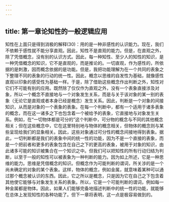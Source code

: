 ```yaml
---
---
---
```

title: 第一章论知性的一般逻辑应用
---





知性在上面只是得到消极的解释(30)：用的是一种非感性的认识能力。现在，我们不依赖于感性就不能分享直观。因此，知性不是直观的能力。但是，在直观之外，除了凭借概念，没有别的认识方式。因此，每一种知性、至少人的知性的知识，是一种凭借概念的知识，它不是直观的，而是推论的。一切直观，作为感性的，所依据的是刺激，因而概念依据的是功能。但是，我把功能理解为在一个共同的表象之下整理不同的表象的行动的统一性。因此，概念以思维的自发性为基础，就像感性直观以印象的感受性为基础一样。于是，除了借助这些概念作出判断之外，知性对它们不可能有别的应用。既然除了仅仅作为直观之外，没有一个表象直接涉及对象，所以一个概念不直接地与一个对象发生关系，而是与关于该对象的某一别的表象（无论它是直观或者本身已经是概念）发生关系。因此，判断是一个对象的间接知识，从而是对象的一个表象的表象。在每一个判断中，都有一个适用于诸多表象的概念，而在这一诸多之下也包含着一个被给予的表象，它直接地与对象发生关系。例如，在“一切物体都是可分的”这个判断中，可分物的概念与不同的其他概念相关；但在这些概念中，它在这里特别地与物体的概念相关，但物体的概念则与某些呈现给我们的显象相关。因此，这些对象通过可分性的概念间接地得到表象。据此，一切判断都是我们的表象中间的统一性的功能，因为不是一个直接的表象，而是一个把前者和更多的表象包含在自己之下的更高的表象，被用于对象的知识，由此诸多可能的知识被集合在一个知识之中。但我们可以把知性的所有行动归结为判断，以至于一般的知性可以被表象为一种判断的能力。因为如上所述，它是一种思维的能力。思维是凭借概念的知识。但概念作为可能判断的谓词，所关涉的是一个尚未确定的对象的某个表象。这样，物体的概念，例如金属，就意味着某种可以通过那个概念被认识的东西。因此，它之所以是概念，只是因为它在自己之下包含着其他使它能够与对象发生关系的表象。所以，它是一个可能判断的谓词，例如每一种金属都是物体。因此，如果人们能够完备地描述判断中的统一性的功能，就能够在总体上发现知性的各种功能了。但下一章将表明，这一点是极容易做到的。